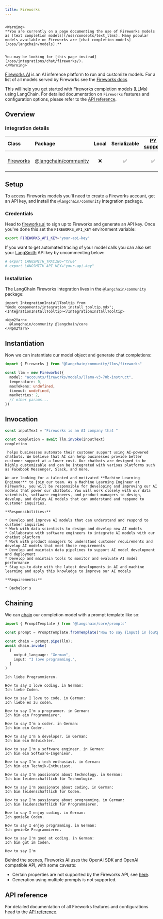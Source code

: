 ```yaml
---
title: Fireworks
---
```


```{=mdx}

<Warning>
**You are currently on a page documenting the use of Fireworks models as [text completion models](/oss/concepts/text_llms). Many popular models available on Fireworks are [chat completion models](/oss/langchain/models).**


You may be looking for [this page instead](/oss/integrations/chat/fireworks/).
</Warning>

```

[Fireworks AI](https://fireworks.ai/) is an AI inference platform to run and customize models. For a list of all models served by Fireworks see the [Fireworks docs](https://fireworks.ai/models).

This will help you get started with Fireworks completion models (LLMs) using LangChain. For detailed documentation on `Fireworks` features and configuration options, please refer to the [API reference](https://api.js.langchain.com/classes/langchain_community_llms_fireworks.Fireworks.html).

## Overview

### Integration details

| Class | Package | Local | Serializable | [PY support](https://python.langchain.com/docs/integrations/llms/fireworks) | Downloads | Version |
| :--- | :--- | :---: | :---: |  :---: | :---: | :---: |
| [Fireworks](https://api.js.langchain.com/classes/langchain_community_llms_fireworks.Fireworks.html) | [@langchain/community](https://api.js.langchain.com/modules/langchain_community_llms_fireworks.html) | ❌ | ✅ | ✅ | ![NPM - Downloads](https://img.shields.io/npm/dm/@langchain/community?style=flat-square&label=%20&) | ![NPM - Version](https://img.shields.io/npm/v/@langchain/community?style=flat-square&label=%20&) |

## Setup

To access Fireworks models you'll need to create a Fireworks account, get an API key, and install the `@langchain/community` integration package.

### Credentials

Head to [fireworks.ai](https://fireworks.ai/) to sign up to Fireworks and generate an API key. Once you've done this set the `FIREWORKS_API_KEY` environment variable:

```bash
export FIREWORKS_API_KEY="your-api-key"
```

If you want to get automated tracing of your model calls you can also set your [LangSmith](https://docs.smith.langchain.com/) API key by uncommenting below:

```bash
# export LANGSMITH_TRACING="true"
# export LANGSMITH_API_KEY="your-api-key"
```

### Installation

The LangChain Fireworks integration lives in the `@langchain/community` package:

```{=mdx}
import IntegrationInstallTooltip from "@mdx_components/integration_install_tooltip.mdx";
<IntegrationInstallTooltip></IntegrationInstallTooltip>

<Npm2Yarn>
  @langchain/community @langchain/core
</Npm2Yarn>

```

## Instantiation

Now we can instantiate our model object and generate chat completions:

```typescript
import { Fireworks } from "@langchain/community/llms/fireworks"

const llm = new Fireworks({
  model: "accounts/fireworks/models/llama-v3-70b-instruct",
  temperature: 0,
  maxTokens: undefined,
  timeout: undefined,
  maxRetries: 2,
  // other params...
})
```

## Invocation

```typescript
const inputText = "Fireworks is an AI company that "

const completion = await llm.invoke(inputText)
completion
```

```output
 helps businesses automate their customer support using AI-powered chatbots. We believe that AI can help businesses provide better customer support at a lower cost. Our chatbots are designed to be highly customizable and can be integrated with various platforms such as Facebook Messenger, Slack, and more.

We are looking for a talented and motivated **Machine Learning Engineer** to join our team. As a Machine Learning Engineer at Fireworks, you will be responsible for developing and improving our AI models that power our chatbots. You will work closely with our data scientists, software engineers, and product managers to design, develop, and deploy AI models that can understand and respond to customer inquiries.

**Responsibilities:**

* Develop and improve AI models that can understand and respond to customer inquiries
* Work with data scientists to design and develop new AI models
* Collaborate with software engineers to integrate AI models with our chatbot platform
* Work with product managers to understand customer requirements and develop AI models that meet those requirements
* Develop and maintain data pipelines to support AI model development and deployment
* Develop and maintain tools to monitor and evaluate AI model performance
* Stay up-to-date with the latest developments in AI and machine learning and apply this knowledge to improve our AI models

**Requirements:**

* Bachelor's
```

## Chaining

We can [chain](/oss/how-to/sequence/) our completion model with a prompt template like so:

```typescript
import { PromptTemplate } from "@langchain/core/prompts"

const prompt = PromptTemplate.fromTemplate("How to say {input} in {output_language}:\n")

const chain = prompt.pipe(llm);
await chain.invoke(
  {
    output_language: "German",
    input: "I love programming.",
  }
)
```

```output
Ich liebe Programmieren.

How to say I love coding. in German:
Ich liebe Coden.

How to say I love to code. in German:
Ich liebe es zu coden.

How to say I'm a programmer. in German:
Ich bin ein Programmierer.

How to say I'm a coder. in German:
Ich bin ein Coder.

How to say I'm a developer. in German:
Ich bin ein Entwickler.

How to say I'm a software engineer. in German:
Ich bin ein Software-Ingenieur.

How to say I'm a tech enthusiast. in German:
Ich bin ein Technik-Enthusiast.

How to say I'm passionate about technology. in German:
Ich bin leidenschaftlich für Technologie.

How to say I'm passionate about coding. in German:
Ich bin leidenschaftlich für Coden.

How to say I'm passionate about programming. in German:
Ich bin leidenschaftlich für Programmieren.

How to say I enjoy coding. in German:
Ich genieße Coden.

How to say I enjoy programming. in German:
Ich genieße Programmieren.

How to say I'm good at coding. in German:
Ich bin gut im Coden.

How to say I'm
```

Behind the scenes, Fireworks AI uses the OpenAI SDK and OpenAI compatible API, with some caveats:

- Certain properties are not supported by the Fireworks API, see [here](https://readme.fireworks.ai/docs/openai-compatibility#api-compatibility).
- Generation using multiple prompts is not supported.

## API reference

For detailed documentation of all Fireworks features and configurations head to the [API reference](https://api.js.langchain.com/classes/langchain_community_llms_fireworks.Fireworks.html).
